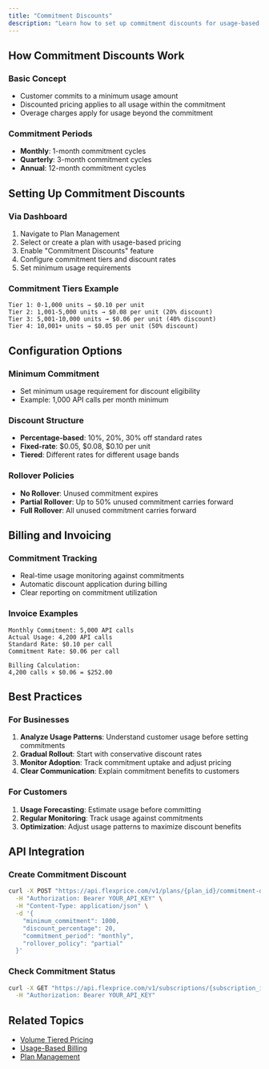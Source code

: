 ```yaml
---
title: "Commitment Discounts"
description: "Learn how to set up commitment discounts for usage-based billing in Flexprice"
---
```


## How Commitment Discounts Work

### Basic Concept
- Customer commits to a minimum usage amount
- Discounted pricing applies to all usage within the commitment
- Overage charges apply for usage beyond the commitment

### Commitment Periods
- **Monthly**: 1-month commitment cycles
- **Quarterly**: 3-month commitment cycles  
- **Annual**: 12-month commitment cycles

## Setting Up Commitment Discounts

### Via Dashboard
1. Navigate to Plan Management
2. Select or create a plan with usage-based pricing
3. Enable "Commitment Discounts" feature
4. Configure commitment tiers and discount rates
5. Set minimum usage requirements

### Commitment Tiers Example
```
Tier 1: 0-1,000 units → $0.10 per unit
Tier 2: 1,001-5,000 units → $0.08 per unit (20% discount)
Tier 3: 5,001-10,000 units → $0.06 per unit (40% discount)
Tier 4: 10,001+ units → $0.05 per unit (50% discount)
```

## Configuration Options

### Minimum Commitment
- Set minimum usage requirement for discount eligibility
- Example: 1,000 API calls per month minimum

### Discount Structure
- **Percentage-based**: 10%, 20%, 30% off standard rates
- **Fixed-rate**: $0.05, $0.08, $0.10 per unit
- **Tiered**: Different rates for different usage bands

### Rollover Policies
- **No Rollover**: Unused commitment expires
- **Partial Rollover**: Up to 50% unused commitment carries forward
- **Full Rollover**: All unused commitment carries forward

## Billing and Invoicing

### Commitment Tracking
- Real-time usage monitoring against commitments
- Automatic discount application during billing
- Clear reporting on commitment utilization

### Invoice Examples
```
Monthly Commitment: 5,000 API calls
Actual Usage: 4,200 API calls
Standard Rate: $0.10 per call
Commitment Rate: $0.06 per call

Billing Calculation:
4,200 calls × $0.06 = $252.00
```

## Best Practices

### For Businesses
1. **Analyze Usage Patterns**: Understand customer usage before setting commitments
2. **Gradual Rollout**: Start with conservative discount rates
3. **Monitor Adoption**: Track commitment uptake and adjust pricing
4. **Clear Communication**: Explain commitment benefits to customers

### For Customers
1. **Usage Forecasting**: Estimate usage before committing
2. **Regular Monitoring**: Track usage against commitments
3. **Optimization**: Adjust usage patterns to maximize discount benefits

## API Integration

### Create Commitment Discount
```bash
curl -X POST "https://api.flexprice.com/v1/plans/{plan_id}/commitment-discounts" \
  -H "Authorization: Bearer YOUR_API_KEY" \
  -H "Content-Type: application/json" \
  -d '{
    "minimum_commitment": 1000,
    "discount_percentage": 20,
    "commitment_period": "monthly",
    "rollover_policy": "partial"
  }'
```

### Check Commitment Status
```bash
curl -X GET "https://api.flexprice.com/v1/subscriptions/{subscription_id}/commitment-status" \
  -H "Authorization: Bearer YOUR_API_KEY"
```

## Related Topics

- [Volume Tiered Pricing](./Charges%20in%20plans/Volume%20tiered.md)
- [Usage-Based Billing](../../Event%20Ingestion/Overview.md)
- [Plan Management](./Overview.md) 